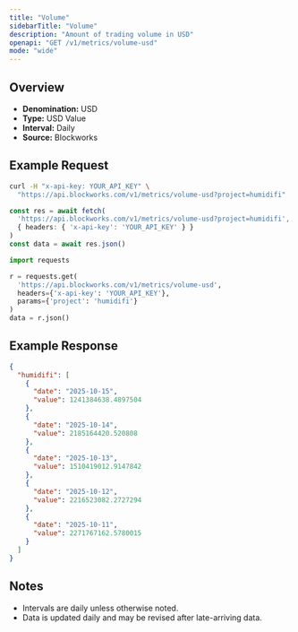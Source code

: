 ```yaml
---
title: "Volume"
sidebarTitle: "Volume"
description: "Amount of trading volume in USD"
openapi: "GET /v1/metrics/volume-usd"
mode: "wide"
---
```


## Overview

- **Denomination:** USD
- **Type:** USD Value
- **Interval:** Daily
- **Source:** Blockworks

## Example Request

<CodeGroup>

```bash cURL
curl -H "x-api-key: YOUR_API_KEY" \
  "https://api.blockworks.com/v1/metrics/volume-usd?project=humidifi"
```

```typescript TypeScript
const res = await fetch(
  'https://api.blockworks.com/v1/metrics/volume-usd?project=humidifi',
  { headers: { 'x-api-key': 'YOUR_API_KEY' } }
)
const data = await res.json()
```

```python Python
import requests

r = requests.get(
  'https://api.blockworks.com/v1/metrics/volume-usd',
  headers={'x-api-key': 'YOUR_API_KEY'},
  params={'project': 'humidifi'}
)
data = r.json()
```

</CodeGroup>

## Example Response

```json
{
  "humidifi": [
    {
      "date": "2025-10-15",
      "value": 1241384638.4897504
    },
    {
      "date": "2025-10-14",
      "value": 2185164420.520808
    },
    {
      "date": "2025-10-13",
      "value": 1510419012.9147842
    },
    {
      "date": "2025-10-12",
      "value": 2216523082.2727294
    },
    {
      "date": "2025-10-11",
      "value": 2271767162.5780015
    }
  ]
}
```

## Notes
- Intervals are daily unless otherwise noted.
- Data is updated daily and may be revised after late-arriving data.
